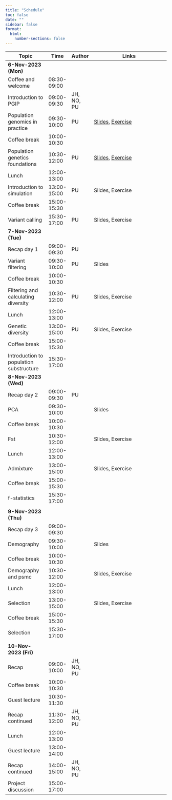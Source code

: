 ```yaml
---
title: "Schedule"
toc: false
date: ""
sidebar: false
format:
  html:
    number-sections: false
---
```


<!-- markdownlint-disable MD013 -->

::: {.contents-table .column-body-outset}

| Topic                                   | Time        | Author     | Links                                                                                   |
|-----------------------------------------|-------------|------------|-----------------------------------------------------------------------------------------|
| [**6-Nov-2023 (Mon)**]{.highlight}      |             |            |                                                                                         |
| Coffee and welcome                      | 08:30-09:00 |            |                                                                                         |
| Introduction to PGIP                    | 09:00-09:30 | JH, NO, PU |                                                                                         |
| Population genomics in practice         | 09:30-10:00 | PU         | [Slides](slides/pgip/index.html), [Exercise](exercises/popgen_primer/index.html)        |
| Coffee break                            | 10:00-10:30 |            |                                                                                         |
| Population genetics foundations         | 10:30-12:00 | PU         | [Slides](slides/foundations/index.html), [Exercise](exercises/popgen_primer/index.html) |
| Lunch                                   | 12:00-13:00 |            |                                                                                         |
| Introduction to simulation              | 13:00-15:00 | PU         | Slides, Exercise                                                                        |
| Coffee break                            | 15:00-15:30 |            |                                                                                         |
| Variant calling                         | 15:30-17:00 | PU         | Slides, Exercise                                                                        |
| [**7-Nov-2023 (Tue)**]{.highlight}      |             |            |                                                                                         |
| Recap day 1                             | 09:00-09:30 | PU         |                                                                                         |
| Variant filtering                       | 09:30-10:00 | PU         | Slides                                                                                  |
| Coffee break                            | 10:00-10:30 |            |                                                                                         |
| Filtering and calculating diversity     | 10:30-12:00 | PU         | Slides, Exercise                                                                        |
| Lunch                                   | 12:00-13:00 |            |                                                                                         |
| Genetic diversity                       | 13:00-15:00 | PU         | Slides, Exercise                                                                        |
| Coffee break                            | 15:00-15:30 |            |                                                                                         |
| Introduction to population substructure | 15:30-17:00 |            |                                                                                         |
| [**8-Nov-2023 (Wed)**]{.highlight}      |             |            |                                                                                         |
| Recap day 2                             | 09:00-09:30 | PU         |                                                                                         |
| PCA                                     | 09:30-10:00 |            | Slides                                                                                  |
| Coffee break                            | 10:00-10:30 |            |                                                                                         |
| Fst                                     | 10:30-12:00 |            | Slides, Exercise                                                                        |
| Lunch                                   | 12:00-13:00 |            |                                                                                         |
| Admixture                               | 13:00-15:00 |            | Slides, Exercise                                                                        |
| Coffee break                            | 15:00-15:30 |            |                                                                                         |
| f-statistics                            | 15:30-17:00 |            |                                                                                         |
|                                         |             |            |                                                                                         |
| [**9-Nov-2023 (Thu)**]{.highlight}      |             |            |                                                                                         |
| Recap day 3                             | 09:00-09:30 |            |                                                                                         |
| Demography                              | 09:30-10:00 |            | Slides                                                                                  |
| Coffee break                            | 10:00-10:30 |            |                                                                                         |
| Demography and psmc                     | 10:30-12:00 |            | Slides, Exercise                                                                        |
| Lunch                                   | 12:00-13:00 |            |                                                                                         |
| Selection                               | 13:00-15:00 |            | Slides, Exercise                                                                        |
| Coffee break                            | 15:00-15:30 |            |                                                                                         |
| Selection                               | 15:30-17:00 |            |                                                                                         |
|                                         |             |            |                                                                                         |
| [**10-Nov-2023 (Fri)**]{.highlight}     |             |            |                                                                                         |
| Recap                                   | 09:00-10:00 | JH, NO, PU |                                                                                         |
| Coffee break                            | 10:00-10:30 |            |                                                                                         |
| Guest lecture                           | 10:30-11:30 |            |                                                                                         |
| Recap continued                         | 11:30-12:00 | JH, NO, PU |                                                                                         |
| Lunch                                   | 12:00-13:00 |            |                                                                                         |
| Guest lecture                           | 13:00-14:00 |            |                                                                                         |
| Recap continued                         | 14:00-15:00 | JH, NO, PU |                                                                                         |
| Project discussion                      | 15:00-17:00 |            |                                                                                         |

:::

<!-- markdownlint-enable -->
